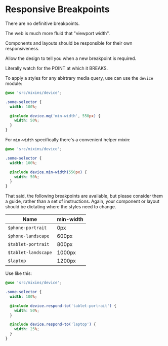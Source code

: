 
<Meta title="Styles|Responsive Breakpoints" />

# Responsive Breakpoints

There are no definitive breakpoints.

The web is much more fluid that "viewport width".

Components and layouts should be responsible for their own responsiveness.

Allow the design to tell you when a new breakpoint is required.

Literally watch for the POINT at which it BREAKS.

To apply a styles for any abirtrary media query, use can use the `device` module:

```scss
@use 'src/mixins/device';

.some-selector {
  width: 100%;

  @include device.mq('min-width', 550px) {
    width: 50%;
  }
}
```

For `min-width` specifically there's a convenient helper mixin:

```scss
@use 'src/mixins/device';

.some-selector {
  width: 100%;

  @include device.min-width(550px) {
    width: 50%;
  }
}
```

That said, the following breakpoints are available, but please consider them a guide, rather than a set of instructions. Again, your component or layout should be dictating where the styles need to change.

Name                | min-width
--------------------|----------
`$phone-portrait`   | 0px
`$phone-landscape`  | 600px
`$tablet-portrait`  | 800px
`$tablet-landscape` | 1000px
`$laptop`           | 1200px

Use like this:

```scss
@use 'src/mixins/device';

.some-selector {
  width: 100%;

  @include device.respond-to('tablet-portrait') {
    width: 50%;
  }

  @include device.respond-to('laptop') {
    width: 25%;
  }
}
```
